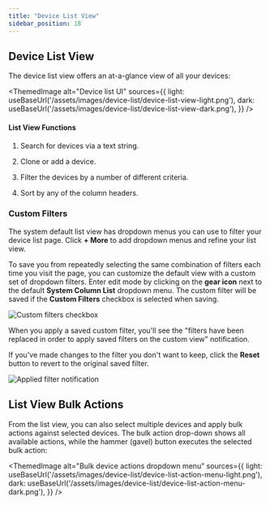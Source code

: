 ```yaml
---
title: "Device List View"
sidebar_position: 18
---
```



## Device List View

The device list view offers an at-a-glance view of all your devices:

<ThemedImage
  alt="Device list UI"
  sources={{
    light: useBaseUrl('/assets/images/device-list/device-list-view-light.png'),
    dark: useBaseUrl('/assets/images/device-list/device-list-view-dark.png'),
  }}
/>

#### List View Functions

1. Search for devices via a text string.
    
2. Clone or add a device.
    
3. Filter the devices by a number of different criteria.
    
4. Sort by any of the column headers.


### Custom Filters

The system default list view has dropdown menus you can use to filter your device list page. Click **+ More** to add dropdown menus and refine your list view. 

To save you from repeatedly selecting the same combination of filters each time you visit the page, you can customize the default view with a custom set of dropdown filters. Enter edit mode by clicking on the **gear icon** next to the default **System Column List** dropdown menu. The custom filter will be saved if the **Custom Filters** checkbox is selected when saving.

![Custom filters checkbox](/assets/images/device-list/custom-filters-checkbox.png)

When you apply a saved custom filter, you'll see the "filters have been replaced in order to apply saved filters on the custom view" notification.

If you've made changes to the filter you don't want to keep, click the **Reset** button to revert to the original saved filter.

![Applied filter notification](/assets/images/device-list/filter-reset-and-notification.png)

## List View Bulk Actions

From the list view, you can also select multiple devices and apply bulk actions against selected devices. The bulk action drop-down shows all available actions, while the hammer (gavel) button executes the selected bulk action:

<ThemedImage
  alt="Bulk device actions dropdown menu"
  sources={{
    light: useBaseUrl('/assets/images/device-list/device-list-action-menu-light.png'),
    dark: useBaseUrl('/assets/images/device-list/device-list-action-menu-dark.png'),
  }}
/>